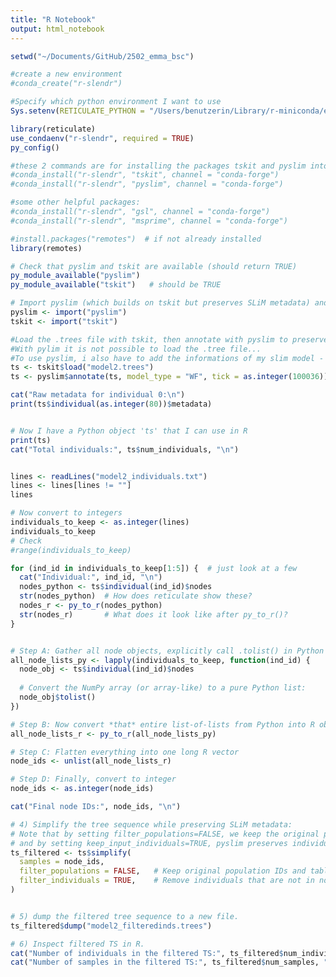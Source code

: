 ```yaml
---
title: "R Notebook"
output: html_notebook
---
```

 

```r
setwd("~/Documents/GitHub/2502_emma_bsc")

#create a new environment
#conda_create("r-slendr")

#Specify which python environment I want to use
Sys.setenv(RETICULATE_PYTHON = "/Users/benutzerin/Library/r-miniconda/envs/r-slendr/bin/python")

library(reticulate)
use_condaenv("r-slendr", required = TRUE)
py_config()

#these 2 commands are for installing the packages tskit and pyslim into python. 
#conda_install("r-slendr", "tskit", channel = "conda-forge")
#conda_install("r-slendr", "pyslim", channel = "conda-forge")

#some other helpful packages:
#conda_install("r-slendr", "gsl", channel = "conda-forge")
#conda_install("r-slendr", "msprime", channel = "conda-forge")

#install.packages("remotes")  # if not already installed
library(remotes)

# Check that pyslim and tskit are available (should return TRUE)
py_module_available("pyslim")
py_module_available("tskit")   # should be TRUE

# Import pyslim (which builds on tskit but preserves SLiM metadata) and tskit
pyslim <- import("pyslim")
tskit <- import("tskit")

#Load the .trees file with tskit, then annotate with pyslim to preserve SLiM metadata like relatedness
#With pylim it is not possible to load the .tree file...
#To use pyslim, i also have to add the informations of my slim model - it is a WF model and ends at tick 100036 - you also have to tell pyslim to treat individuals as seperate sexes!
ts <- tskit$load("model2.trees")
ts <- pyslim$annotate(ts, model_type = "WF", tick = as.integer(100036))      

cat("Raw metadata for individual 0:\n")
print(ts$individual(as.integer(80))$metadata)


# Now I have a Python object 'ts' that I can use in R
print(ts)
cat("Total individuals:", ts$num_individuals, "\n")


lines <- readLines("model2_individuals.txt")
lines <- lines[lines != ""]
lines

# Now convert to integers
individuals_to_keep <- as.integer(lines)
individuals_to_keep
# Check
#range(individuals_to_keep)

for (ind_id in individuals_to_keep[1:5]) {  # just look at a few
  cat("Individual:", ind_id, "\n")
  nodes_python <- ts$individual(ind_id)$nodes
  str(nodes_python)  # How does reticulate show these? 
  nodes_r <- py_to_r(nodes_python)
  str(nodes_r)       # What does it look like after py_to_r()?
}


# Step A: Gather all node objects, explicitly call .tolist() in Python
all_node_lists_py <- lapply(individuals_to_keep, function(ind_id) {
  node_obj <- ts$individual(ind_id)$nodes
  
  # Convert the NumPy array (or array-like) to a pure Python list:
  node_obj$tolist()
})

# Step B: Now convert *that* entire list-of-lists from Python into R objects
all_node_lists_r <- py_to_r(all_node_lists_py)

# Step C: Flatten everything into one long R vector
node_ids <- unlist(all_node_lists_r)

# Step D: Finally, convert to integer
node_ids <- as.integer(node_ids)

cat("Final node IDs:", node_ids, "\n")

# 4) Simplify the tree sequence while preserving SLiM metadata:
# Note that by setting filter_populations=FALSE, we keep the original population table,
# and by setting keep_input_individuals=TRUE, pyslim preserves individual-level SLiM metadata (e.g., relatedness).
ts_filtered <- ts$simplify(
  samples = node_ids,
  filter_populations = FALSE,   # Keep original population IDs and table
  filter_individuals = TRUE,    # Remove individuals that are not in node_ids
)


# 5) dump the filtered tree sequence to a new file.
ts_filtered$dump("model2_filteredinds.trees")

# 6) Inspect filtered TS in R.
cat("Number of individuals in the filtered TS:", ts_filtered$num_individuals, "\n")
cat("Number of samples in the filtered TS:", ts_filtered$num_samples, "\n")


```
